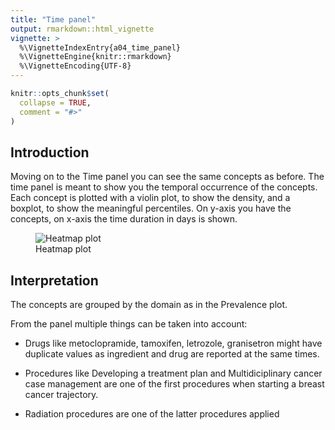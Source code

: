 ```yaml
---
title: "Time panel"
output: rmarkdown::html_vignette
vignette: >
  %\VignetteIndexEntry{a04_time_panel}
  %\VignetteEngine{knitr::rmarkdown}
  %\VignetteEncoding{UTF-8}
---
```


```r
knitr::opts_chunk$set(
  collapse = TRUE,
  comment = "#>"
)
```

## Introduction

Moving on to the Time panel you can see the same concepts as before. The time panel is meant to show you the temporal occurrence of the concepts. Each concept is plotted with a violin plot, to show the density, and a boxplot, to show the meaningful percentiles. On y-axis you have the concepts, on x-axis the time duration in days is shown.

![Heatmap plot](../man/figures/a04_1.png)

## Interpretation

The concepts are grouped by the domain as in the Prevalence plot.

From the panel multiple things can be taken into account:

* Drugs like metoclopramide, tamoxifen, letrozole, granisetron might have duplicate values as ingredient and drug are reported at the same times.

* Procedures like Developing a treatment plan and Multidiciplinary cancer case management are one of the first procedures when starting a breast cancer trajectory.

* Radiation procedures are one of the latter procedures applied


